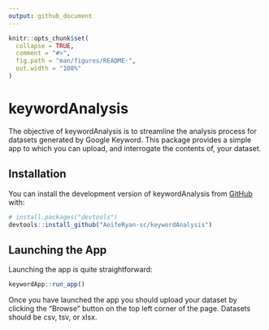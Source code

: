```yaml
---
output: github_document
---
```


<!-- README.md is generated from README.Rmd. Please edit that file -->

```r
knitr::opts_chunk$set(
  collapse = TRUE,
  comment = "#>",
  fig.path = "man/figures/README-",
  out.width = "100%"
)
```

# keywordAnalysis

<!-- badges: start -->
<!-- badges: end -->

The objective of keywordAnalysis is to streamline the analysis process for datasets generated by Google Keyword. This package provides a simple app to which you can upload, and interrogate the contents of, your dataset.

## Installation

You can install the development version of keywordAnalysis from [GitHub](https://github.com/) with:

``` r
# install.packages("devtools")
devtools::install_github("AoifeRyan-sc/keywordAnalysis")
```

## Launching the App

Launching the app is quite straightforward:

```r
keywordApp::run_app()
```

Once you have launched the app you should upload your dataset by clicking the "Browse" button on the top left corner of the page. Datasets should be csv, tsv, or xlsx.
